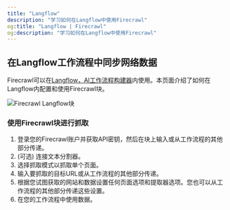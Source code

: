 ```yaml
---
title: "Langflow"
description: "学习如何在Langflow中使用Firecrawl"
og:title: "Langflow | Firecrawl"
og:description: "学习如何在Langflow中使用Firecrawl"
---
```


## 在Langflow工作流程中同步网络数据

Firecrawl可以在[Langflow，AI工作流程构建器](https://www.langflow.org/)内使用。本页面介绍了如何在Langflow内配置和使用Firecrawl块。

<img
  className="block"
  src="/images/fc_langflow_block.png"
  alt="Firecrawl Langflow块"
/>

### 使用Firecrawl块进行抓取

1. 登录您的Firecrawl账户并获取API密钥，然后在块上输入或从工作流程的其他部分传递。
2. (可选) 连接文本分割器。
3. 选择抓取模式以抓取单个页面。
4. 输入要抓取的目标URL或从工作流程的其他部分传递。
5. 根据您试图获取的网站和数据设置任何页面选项和提取器选项。您也可以从工作流程的其他部分传递这些设置。
6. 在您的工作流程中使用数据。